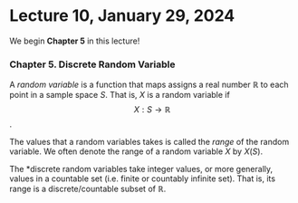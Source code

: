 # Lecture 10, January 29, 2024

We begin **Chapter 5** in this lecture!

### Chapter 5. Discrete Random Variable

::: {.theorem name="Random Variable"}
A *random variable* is a function that maps assigns a real number $\mathbb{R}$ to each point in a sample space $S$. That is, $X$ is a random variable if 
$$X:S\to \mathbb{R}$$.
:::

::: {.theorem name="Range"}
The values that a random variables takes is called the *range* of the random variable. We often denote the range of a random variable $X$ by $X(S)$.
:::

::: {.theorem name="Discrete random variable"}
The *discrete random variables take integer values, or more generally, values in a countable set (i.e. finite or countably infinite set). That is, its range is a discrete/countable subset of $\mathbb{R}$.
:::